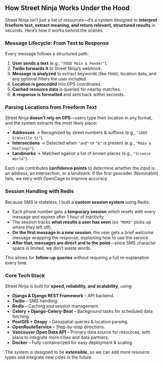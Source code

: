 ## **How Street Ninja Works Under the Hood**  

Street Ninja isn’t just a list of resources—it’s a system designed to **interpret freeform text, extract meaning, and return relevant, structured results** in seconds. Here’s how it works behind the scenes.  

### **Message Lifecycle: From Text to Response**  

Every message follows a structured path:  

1. **User sends a text** (e.g., `"FOOD Main & Pender"`).  
2. **Twilio forwards it** to Street Ninja’s webhook.  
3. **Message is analyzed** to extract keywords (like `FOOD`), location data, and any optional filters the user included.  
4. **Location is geocoded** into GPS coordinates.  
5. **Cached resource data** is queried for nearby matches.  
6. **A response is formatted** and sent back within seconds.  

### **Parsing Locations from Freeform Text**  

Street Ninja **doesn’t rely on GPS**—users type their location in any format, and the system extracts the most likely place:  

- **Addresses** → Recognized by street numbers & suffixes (e.g., `"1065 Granville St"`).  
- **Intersections** → Detected when `"and"` or `"&"` is present (e.g., `"Main & Hastings"`).  
- **Landmarks** → Matched against a list of known places (e.g., `"Science World"`).  

Each rule contributes **confidence points** to determine whether the input is an address, an intersection, or a landmark. If the first geocoder (Nominatim) fails, we retry with OpenCage to improve accuracy.  

### **Session Handling with Redis**  

Because SMS is stateless, I built a **custom session system** using Redis:  

- Each phone number gets a **temporary session** which resets with every message and expires after 1 hour of inactivity. 
- The session tracks **what results a user has seen** (so `"MORE"` picks up where they left off).  
- **On the first message in a new session**, the user gets a brief welcome message wrapping the response, explaining how to use the service.  
- **After that, messages are direct and to the point**—since SMS character space is limited, we don’t waste words.  

This allows for **follow-up queries** without requiring a full re-explanation every time.

### **Core Tech Stack**  

Street Ninja is built for **speed, reliability, and scalability**, using:  

- **Django & Django REST Framework** – API backend.  
- **Twilio** – SMS handling.  
- **Redis** – Caching and session management.  
- **Celery + Django-Celery-Beat** – Background tasks for scheduled data fetching.  
- **PostGIS + Geopy** – Geospatial queries & location parsing.  
- **OpenRouteService** – Step-by-step directions.  
- **Vancouver Open Data API** – Primary data source for resources, with plans to integrate more cities and data partners.
- **Docker** – Fully containerized for easy deployment & scaling.

The system is designed to be **extensible**, so we can add more resource types and integrate new cities in the future.  

